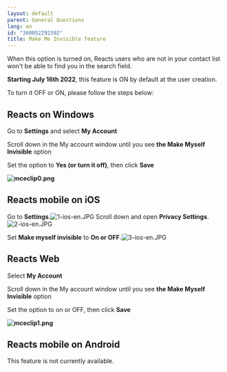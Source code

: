 ```yaml
---
layout: default
parent: General Questions
lang: en
id: "360052292392"
title: Make Me Invisible feature
---
```

When this option is turned on, Reacts users who are not in your contact list won't be able to find you in the search field.

**Starting July 16th 2022**, this feature is ON by default at the user creation. 

To turn it OFF or ON, please follow the steps below:

**Reacts on Windows**
---------------------

Go to **Settings** and select **My Account**

Scroll down in the My account window until you see **the Make Myself Invisible** option

Set the option to **Yes (or turn it off)**, then click **Save**

**![mceclip0.png](@assets/attachments/mceclip0.png)**

**Reacts mobile on iOS**
------------------------

Go to **Settings**.![1-ios-en.JPG](@assets/attachments/1-ios-en.JPG)
Scroll down and open **Privacy Settings**.![2-ios-en.JPG](@assets/attachments/2-ios-en.JPG)

Set **Make myself invisible** to **On or OFF**.![3-ios-en.JPG](@assets/attachments/3-ios-en.JPG)
  

**Reacts Web**
--------------

Select **My Account**

Scroll down in the My account window until you see **the Make Myself Invisible** option

Set the option to on or OFF, then click **Save**

**![mceclip1.png](@assets/attachments/mceclip1.png)**

**Reacts mobile on Android**
----------------------------

This feature is not currently available.


